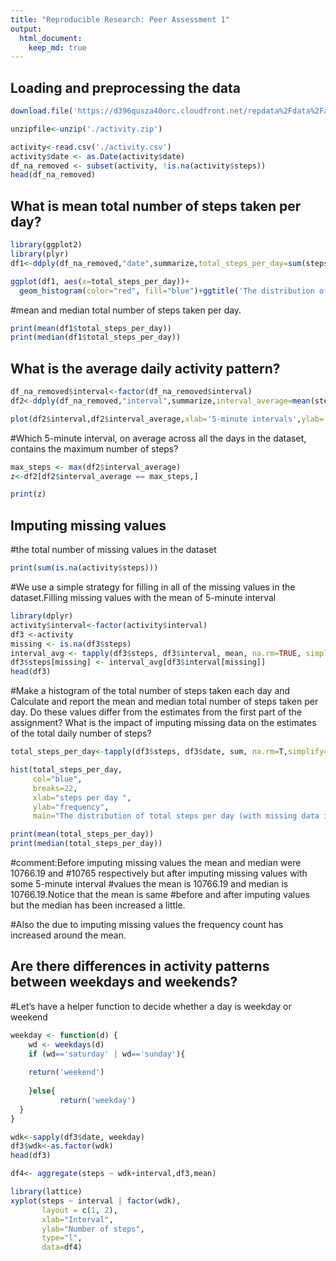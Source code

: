 ```yaml
---
title: "Reproducible Research: Peer Assessment 1"
output: 
  html_document:
    keep_md: true
---
```



## Loading and preprocessing the data


```r
download.file('https://d396qusza40orc.cloudfront.net/repdata%2Fdata%2Factivity.zip','./activity.zip')
```


```r
unzipfile<-unzip('./activity.zip')
```


```r
activity<-read.csv('./activity.csv')
activity$date <- as.Date(activity$date)
df_na_removed <- subset(activity, !is.na(activity$steps))
head(df_na_removed)
```


## What is mean total number of steps taken per day?


```r

library(ggplot2)
library(plyr)
df1<-ddply(df_na_removed,"date",summarize,total_steps_per_day=sum(steps,na.rm=T))

ggplot(df1, aes(x=total_steps_per_day))+
  geom_histogram(color="red", fill="blue")+ggtitle('The distribution of total steps per day (missing data ignored)')
```

#mean and median total number of steps taken per day.

```r
print(mean(df1$total_steps_per_day))
print(median(df1$total_steps_per_day))

```


## What is the average daily activity pattern?


```r
df_na_removed$interval<-factor(df_na_removed$interval)
df2<-ddply(df_na_removed,"interval",summarize,interval_average=mean(steps,na.rm=T))

plot(df2$interval,df2$interval_average,xlab='5-minute intervals',ylab='average steps in the interval across all days',type="l",lwd=4)
```

#Which 5-minute interval, on average across all the days in the dataset, contains the maximum number of steps?

```r
max_steps <- max(df2$interval_average)
z<-df2[df2$interval_average == max_steps,] 

print(z)
```



## Imputing missing values


#the total number of missing values in the dataset 

```r
print(sum(is.na(activity$steps)))
```

#We use a simple strategy for filling in all of the missing values in the dataset.Filling missing values with the mean of 5-minute interval

```r
library(dplyr)
activity$interval<-factor(activity$interval)
df3 <-activity
missing <- is.na(df3$steps)
interval_avg <- tapply(df3$steps, df3$interval, mean, na.rm=TRUE, simplify=T)
df3$steps[missing] <- interval_avg[df3$interval[missing]]
head(df3)
```

#Make a histogram of the total number of steps taken each day and Calculate and report the mean and median total number of steps taken per day. Do these values differ from the estimates from the first part of the assignment? What is the impact of imputing missing data on the estimates of the total daily number of steps?

```r
total_steps_per_day<-tapply(df3$steps, df3$date, sum, na.rm=T,simplify=T)

hist(total_steps_per_day,
     col="blue",
     breaks=22,
     xlab="steps per day ",
     ylab="frequency",
     main="The distribution of total steps per day (with missing data imputed)")
```     
```r
print(mean(total_steps_per_day))
print(median(total_steps_per_day))
```
#comment:Before imputing missing values the mean and median were  10766.19 and 
#10765 respectively  but after imputing missing values with some 5-minute interval
#values the mean is 10766.19 and median is 10766.19.Notice that the mean is same #before and after imputing values but the median has been increased a little.


#Also the due to imputing missing values the frequency count has increased around the mean.


## Are there differences in activity patterns between weekdays and weekends?


#Let's have a helper function to decide whether a day is weekday or weekend

```r
weekday <- function(d) {
    wd <- weekdays(d)
    if (wd=='saturday' | wd=='sunday'){
      
    return('weekend')
    
    }else{
           return('weekday')
  }
}

wdk<-sapply(df3$date, weekday)
df3$wdk<-as.factor(wdk)
head(df3)

df4<- aggregate(steps ~ wdk+interval,df3,mean)

library(lattice)
xyplot(steps ~ interval | factor(wdk),
       layout = c(1, 2),
       xlab="Interval",
       ylab="Number of steps",
       type="l",
       data=df4)
```
